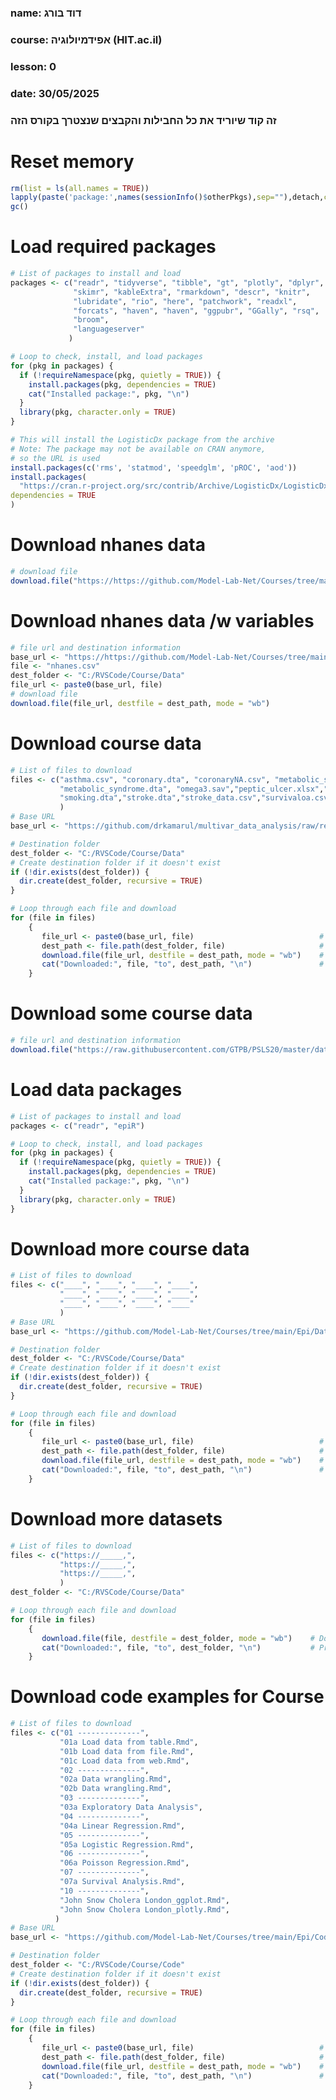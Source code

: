 ###
### name: דוד בורג
### course: אפידמיולוגיה (HIT.ac.il)
### lesson: 0   
### date: 30/05/2025
###  
###  זה קוד שיוריד את כל החבילות והקבצים שנצטרך בקורס הזה
###

# Reset memory
```r
rm(list = ls(all.names = TRUE))
lapply(paste('package:',names(sessionInfo()$otherPkgs),sep=""),detach,character.only=TRUE,unload=TRUE,force=TRUE)
gc()
```

# Load required packages
```r
# List of packages to install and load
packages <- c("readr", "tidyverse", "tibble", "gt", "plotly", "dplyr",
              "skimr", "kableExtra", "rmarkdown", "descr", "knitr",
              "lubridate", "rio", "here", "patchwork", "readxl",
              "forcats", "haven", "haven", "ggpubr", "GGally", "rsq",
              "broom",
              "languageserver"
             )

# Loop to check, install, and load packages
for (pkg in packages) {
  if (!requireNamespace(pkg, quietly = TRUE)) {
    install.packages(pkg, dependencies = TRUE)
    cat("Installed package:", pkg, "\n")
  }
  library(pkg, character.only = TRUE)
}

# This will install the LogisticDx package from the archive
# Note: The package may not be available on CRAN anymore,
# so the URL is used
install.packages(c('rms', 'statmod', 'speedglm', 'pROC', 'aod'))
install.packages(
  "https://cran.r-project.org/src/contrib/Archive/LogisticDx/LogisticDx_0.3.tar.gz",
dependencies = TRUE
)
```


# Download nhanes data
```r
# download file
download.file("https://https://github.com/Model-Lab-Net/Courses/tree/main/Epi/Data/nhanes.csv", destfile = "C:/RVSCode/Course/Data", mode = "wb")
```

# Download nhanes data /w variables
```r
# file url and destination information
base_url <- "https://https://github.com/Model-Lab-Net/Courses/tree/main/Epi/Data"
file <- "nhanes.csv"
dest_folder <- "C:/RVSCode/Course/Data"
file_url <- paste0(base_url, file)
# download file
download.file(file_url, destfile = dest_path, mode = "wb")
```

# Download course data
```r
# List of files to download
files <- c("asthma.csv", "coronary.dta", "coronaryNA.csv", "metabolic_syndrome.csv",
           "metabolic_syndrome.dta", "omega3.sav","peptic_ulcer.xlsx","smoke.csv",
           "smoking.dta","stroke.dta","stroke_data.csv","survivaloa.csv"
           )
# Base URL
base_url <- "https://github.com/drkamarul/multivar_data_analysis/raw/refs/heads/main/data/"

# Destination folder
dest_folder <- "C:/RVSCode/Course/Data"
# Create destination folder if it doesn't exist
if (!dir.exists(dest_folder)) {
  dir.create(dest_folder, recursive = TRUE)
}

# Loop through each file and download
for (file in files)
    {
       file_url <- paste0(base_url, file)                            # Construct full URL
       dest_path <- file.path(dest_folder, file)                     # Construct destination path
       download.file(file_url, destfile = dest_path, mode = "wb")    # Download file to specified folder
       cat("Downloaded:", file, "to", dest_path, "\n")               # Print status 
    }
```



# Download some course data
```r
# file url and destination information
download.file("https://raw.githubusercontent.com/GTPB/PSLS20/master/data/fev.txt", destfile = "C:/RVSCode/Course/Data/fev.txt")
```


# Load data packages
```r
# List of packages to install and load
packages <- c("readr", "epiR")

# Loop to check, install, and load packages
for (pkg in packages) {
  if (!requireNamespace(pkg, quietly = TRUE)) {
    install.packages(pkg, dependencies = TRUE)
    cat("Installed package:", pkg, "\n")
  }
  library(pkg, character.only = TRUE)
}
```


# Download more course data
```r
# List of files to download
files <- c("____", "____", "____", "____",
           "____", "____", "____", "____",
           "____", "____", "____", "____"
           )
# Base URL
base_url <- "https://github.com/Model-Lab-Net/Courses/tree/main/Epi/Data"

# Destination folder
dest_folder <- "C:/RVSCode/Course/Data"
# Create destination folder if it doesn't exist
if (!dir.exists(dest_folder)) {
  dir.create(dest_folder, recursive = TRUE)
}

# Loop through each file and download
for (file in files)
    {
       file_url <- paste0(base_url, file)                            # Construct full URL
       dest_path <- file.path(dest_folder, file)                     # Construct destination path
       download.file(file_url, destfile = dest_path, mode = "wb")    # Download file to specified folder
       cat("Downloaded:", file, "to", dest_path, "\n")               # Print status 
    }
```


# Download more datasets
```r
# List of files to download
files <- c("https://_____,",
           "https://_____,",
           "https://_____,",
           )
dest_folder <- "C:/RVSCode/Course/Data"

# Loop through each file and download
for (file in files)
    {
       download.file(file, destfile = dest_folder, mode = "wb")    # Download file to specified folder
       cat("Downloaded:", file, "to", dest_folder, "\n")           # Print status 
    }
```


# Download code examples for Course
```r
# List of files to download
files <- c("01 --------------", 
           "01a Load data from table.Rmd",
           "01b Load data from file.Rmd",
           "01c Load data from web.Rmd",
           "02 --------------",
           "02a Data wrangling.Rmd",
           "02b Data wrangling.Rmd",
           "03 --------------",
           "03a Exploratory Data Analysis",
           "04 --------------",
           "04a Linear Regression.Rmd",
           "05 --------------",
           "05a Logistic Regression.Rmd",
           "06 --------------",
           "06a Poisson Regression.Rmd",
           "07 --------------",
           "07a Survival Analysis.Rmd",
           "10 --------------",
           "John Snow Cholera London_ggplot.Rmd",
           "John Snow Cholera London_plotly.Rmd",
          )
# Base URL
base_url <- "https://github.com/Model-Lab-Net/Courses/tree/main/Epi/Code"

# Destination folder
dest_folder <- "C:/RVSCode/Course/Code"
# Create destination folder if it doesn't exist
if (!dir.exists(dest_folder)) {
  dir.create(dest_folder, recursive = TRUE)
}

# Loop through each file and download
for (file in files)
    {
       file_url <- paste0(base_url, file)                            # Construct full URL
       dest_path <- file.path(dest_folder, file)                     # Construct destination path
       download.file(file_url, destfile = dest_path, mode = "wb")    # Download file to specified folder
       cat("Downloaded:", file, "to", dest_path, "\n")               # Print status 
    }
```
